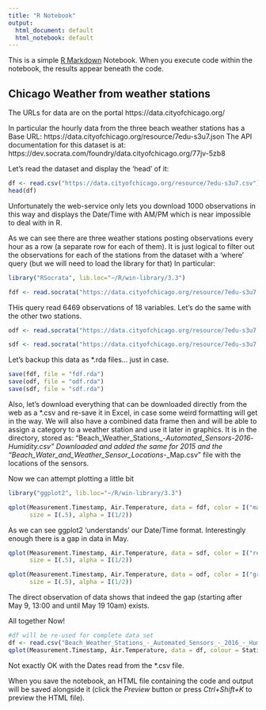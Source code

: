 ---
title: "R Notebook"
output:
  html_document: default
  html_notebook: default
---

This is a simple [R Markdown](http://rmarkdown.rstudio.com) Notebook. When you execute code within the notebook, the results appear beneath the code. 

## Chicago Weather from weather stations

The  URLs for data are on the portal https://data.cityofchicago.org/ 

In particular the hourly data from the three beach weather stations has a Base URL: 
https://data.cityofchicago.org/resource/7edu-s3u7.json 
The API documentation for this dataset is at:
https://dev.socrata.com/foundry/data.cityofchicago.org/77jv-5zb8

Let's read the dataset and display the 'head' of it:

```{r}
df <- read.csv("https://data.cityofchicago.org/resource/7edu-s3u7.csv")
head(df)

```

Unfortunately the web-service only lets you download 1000 observations in this way and displays the Date/Time with AM/PM which is near impossible to deal with in R.

As we can see there are three weather stations posting observations every hour as a row (a separate row for each of them). It is just logical to filter out the observations for each of the stations from the dataset with a 'where' query (but we will need to load the library for that) In particular:

```{r}
library("RSocrata", lib.loc="~/R/win-library/3.3")

fdf <- read.socrata("https://data.cityofchicago.org/resource/7edu-s3u7.csv?$where=station_name=\"Foster Weather Station\"")
```

THis query read 6469 observations of 18 variables. Let's do the same with the other two stations.

```{r}
odf <- read.socrata("https://data.cityofchicago.org/resource/7edu-s3u7.csv?$where=station_name=\"Oak Street Weather Station\"")

sdf <- read.socrata("https://data.cityofchicago.org/resource/7edu-s3u7.csv?$where=station_name=\"63rd Street Weather Station\"")
```

Let's backup this data as *.rda files... just in case.

```{r}
save(fdf, file = "fdf.rda")
save(odf, file = "odf.rda")
save(sdf, file = "sdf.rda")
```

Also, let's download everything that can be downloaded directly from the web as a *.csv and re-save it in Excel, in case some weird formatting will get in the way. We will also have a combined data frame then and will be able to assign a category to a weather station and use it later in graphics.
It is in the directory, stored as: "Beach_Weather_Stations_-_Automated_Sensors_-_2016_-_Humidity.csv"
Downloaded and added the same for 2015 and the "Beach_Water_and_Weather_Sensor_Locations_-_Map.csv" file with the locations of the sensors.

Now we can attempt plotting a little bit

```{r}
library("ggplot2", lib.loc="~/R/win-library/3.3")

qplot(Measurement.Timestamp, Air.Temperature, data = fdf, color = I("magenta"), 
      size = I(.5), alpha = I(1/2))
```


As we can see ggplot2 'understands' our Date/Time format. Interestingly enough there is a gap in data in May.

```{r}
qplot(Measurement.Timestamp, Air.Temperature, data = sdf, color = I("red"), 
      size = I(.5), alpha = I(1/2))
```

```{r}
qplot(Measurement.Timestamp, Air.Temperature, data = odf, color = I("green"), 
      size = I(.5), alpha = I(1/2))
```

The direct observation of data shows that indeed the gap (starting after May 9, 13:00 and until May 19 10am) exists.

All together Now!

```{r}
#df will be re-used for complete data set
df <- read.csv("Beach_Weather_Stations_-_Automated_Sensors_-_2016_-_Humidity.csv")
qplot(Measurement.Timestamp, Air.Temperature, data = df, colour = Station.Name)
```

Not exactly OK with the Dates read from the *.csv file.


When you save the notebook, an HTML file containing the code and output will be saved alongside it (click the *Preview* button or press *Ctrl+Shift+K* to preview the HTML file).
